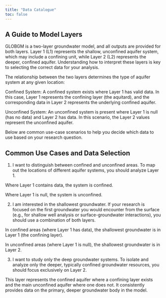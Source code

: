```yaml
---
title: "Data Catalogue"
toc: false
---
```


## A Guide to Model Layers

GLOBGM is a two-layer groundwater model, and all outputs are provided for both layers. Layer 1 (L1) represents the shallow, unconfined aquifer system, which may include a confining unit, while Layer 2 (L2) represents the deeper, confined aquifer. Understanding how to interpret these layers is key to selecting the correct data for your analysis.

The relationship between the two layers determines the type of aquifer system at any given location:

Confined System: A confined system exists where Layer 1 has valid data. In this case, Layer 1 represents the confining layer (the aquitard), and the corresponding data in Layer 2 represents the underlying confined aquifer.

Unconfined System: An unconfined system is present where Layer 1 is null (has no data) and Layer 2 has data. In this scenario, the Layer 2 values represent the unconfined aquifer.

Below are common use-case scenarios to help you decide which data to use based on your research question.

## Common Use Cases and Data Selection

1. I want to distinguish between confined and unconfined areas.
To map out the locations of different aquifer systems, you should analyze Layer 1.

Where Layer 1 contains data, the system is confined.

Where Layer 1 is null, the system is unconfined.

2. I am interested in the shallowest groundwater.
If your research is focused on the first groundwater you would encounter from the surface (e.g., for shallow well analysis or surface-groundwater interactions), you should use a combination of both layers.

In confined areas (where Layer 1 has data), the shallowest groundwater is in Layer 1 (the confining layer).

In unconfined areas (where Layer 1 is null), the shallowest groundwater is in Layer 2.

3. I want to study only the deep groundwater systems.
To isolate and analyze only the deeper, typically confined groundwater resources, you should focus exclusively on Layer 2.

This layer represents the confined aquifer where a confining layer exists and the main unconfined aquifer where one does not. It consistently provides data on the primary, deeper groundwater body in the model.



